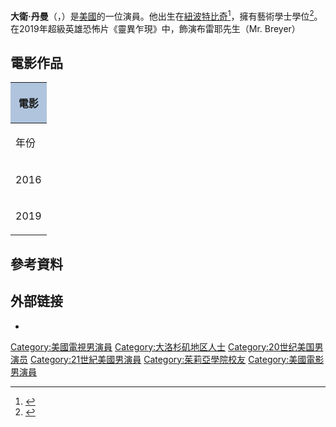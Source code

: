 {{Infobox person
| name         = David Denman
| image        = Daviddenman.jpg
| caption      = David Denman, 2007
| birth_date   = {{birth date and age|1973|7|25}}
| birth_place  = 美國[[紐波特比奇_(加利福尼亞州)|紐波特比奇 (加利福尼亞州)]]
| education    = 
| occupation   = 演員
| years_active = 1997–現在
| spouse       = [[Mercedes_Mason|Mercedes Mason]]
}}
'''大衛·丹曼'''（{{lang-en|David Denman}}，{{bd|1973年|7月25日||}}）是[[美國|美國]]的一位演員。他出生在[[紐波特比奇_(加利福尼亞州)|紐波特比奇]]<ref>{{cite web|url=http://www.rosscarey.com/2011/02/18/episode-25-david-denman|title=Conversations with Ross: Featuring David Denman|publisher=Rosscarey.com|date=2011-02-18|accessdate=2012-07-30|archive-date=2013-12-03|archive-url=https://web.archive.org/web/20131203012212/http://www.rosscarey.com/2011/02/18/episode-25-david-denman/|dead-url=no}}</ref>，擁有藝術學士學位<ref>{{cite web|url=http://movies.nytimes.com/person/277306/David-Denman/biography|title=David Denman profile at|work=All Movie Guide|publisher=The New York Times|accessdate=April 3, 2012|archive-date=2012-07-13|archive-url=https://archive.today/20120713112027/http://movies.nytimes.com/person/277306/David-Denman/biography}}</ref>。在2019年超級英雄恐怖片《靈異乍現》中，飾演布雷耶先生（Mr. Breyer）



==電影作品==
{| class="wikitable" style="margin: 1em 1em 1em 0; background: #f9f9f9; border: 1px #aaa solid; border-collapse: collapse; font-size: 90%;"
! colspan="5" style="background:#B0C4DE;"| 電影
|-
! rowspan=2 | 年份
! colspan=2 | 電影名稱
! rowspan=2 | 角色
! rowspan=2 | 備註
|- bgcolor="#D6D6D6" align="center"
! 電影名稱（中文） !! 電影名稱（英文）
|-
| 2016
| 《{{le|13小時：班加西的秘密士兵|}}》
| ''13 Hours: The Secret Soldiers of Benghazi''
| 戴夫·「布恩」·班頓
| 
|-
| 2019
| 《{{le|靈異乍現|}}》
| ''Brightburn''
| 凱爾·布萊爾（Kyle Breyer）
| 
|}

==參考資料==
{{reflist}}

== 外部链接 ==
*{{IMDb name|nm0219292}}

{{DEFAULTSORT:Denman, David}}
[[Category:美國電視男演員|Category:美國電視男演員]]
[[Category:大洛杉矶地区人士|Category:大洛杉矶地区人士]]
[[Category:20世纪美国男演员|Category:20世纪美国男演员]]
[[Category:21世紀美國男演員|Category:21世紀美國男演員]]
[[Category:茱莉亞學院校友|Category:茱莉亞學院校友]]
[[Category:美國電影男演員|Category:美國電影男演員]]